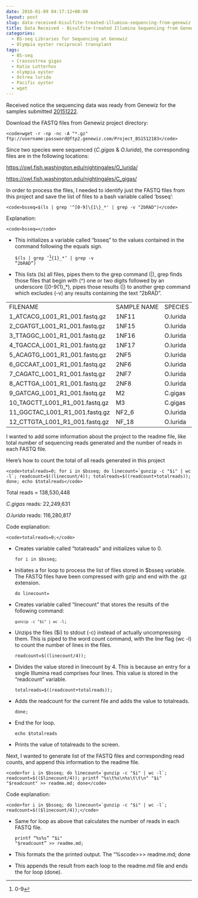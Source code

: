 ```yaml
---
date: 2016-01-09 04:17:12+00:00
layout: post
slug: data-received-bisulfite-treated-illumina-sequencing-from-genewiz
title: Data Received - Bisulfite-treated Illumina Sequencing from Genewiz
categories:
  - BS-seq Libraries for Sequencing at Genewiz
  - Olympia oyster reciprocal transplant
tags:
  - BS-seq
  - Crassostrea gigas
  - Katie Lotterhos
  - olympia oyster
  - Ostrea lurida
  - Pacific oyster
  - wget
---
```


Received notice the sequencing data was ready from Genewiz for the samples submitted [20151222](https://robertslab.github.io/sams-notebook/2015/12/22/sample-submission-bs-seq-library-pool-to-genewiz.html).

Download the FASTQ files from Genewiz project directory:


    
    <code>wget -r -np -nc -A "*.gz" ftp://username:password@ftp2.genewiz.com/Project_BS1512183</code>



Since two species were sequenced (_C.gigas_ & _O.lurida_), the corresponding files are in the following locations:

[https://owl.fish.washington.edu/nightingales/O_lurida/](http://owl.fish.washington.edu/nightingales/O_lurida/)

[https://owl.fish.washington.edu/nightingales/C_gigas/](http://owl.fish.washington.edu/nightingales/C_gigas/)



In order to process the files, I needed to identify just the FASTQ files from this project and save the list of files to a bash variable called 'bsseq':


    
    <code>bsseq=$(ls | grep '^[0-9]\{1\}_*' | grep -v "2bRAD")</code>



Explanation:


    
    <code>bsseq=</code>







  * This initializes a variable called "bsseq" to the values contained in the command following the equals sign.




    
    <code>$(ls | grep '^[0-9]\{1\}_*' | grep -v "2bRAD")</code>







  * This lists (ls) all files, pipes them to the grep command (|), grep finds those files that begin with (^) one or two digits followed by an underscore ([0-9{1}_*), pipes those results (|) to another grep command which excludes (-v) any results containing the text "2bRAD".





<table cellpadding="0" cellspacing="0" border="0" dir="ltr" > 
<tbody >
<tr >

<td data-sheets-value="[null,2,"1_ATCACG_L001_R1_001.fastq.gz"]" >FILENAME
</td>

<td data-sheets-value="[null,2,"1_ATCACG_L001_R1_001.fastq.gz"]" >SAMPLE NAME
</td>

<td data-sheets-value="[null,2,"1_ATCACG_L001_R1_001.fastq.gz"]" >SPECIES
</td>
</tr>
<tr >

<td data-sheets-value="[null,2,"1_ATCACG_L001_R1_001.fastq.gz"]" >1_ATCACG_L001_R1_001.fastq.gz
</td>

<td data-sheets-value="[null,2,"1_ATCACG_L001_R1_001.fastq.gz"]" >1NF11
</td>

<td data-sheets-value="[null,2,"1_ATCACG_L001_R1_001.fastq.gz"]" >O.lurida
</td>
</tr>
<tr >

<td data-sheets-value="[null,2,"2_CGATGT_L001_R1_001.fastq.gz"]" >2_CGATGT_L001_R1_001.fastq.gz
</td>

<td data-sheets-value="[null,2,"2_CGATGT_L001_R1_001.fastq.gz"]" >1NF15
</td>

<td data-sheets-value="[null,2,"2_CGATGT_L001_R1_001.fastq.gz"]" >O.lurida
</td>
</tr>
<tr >

<td data-sheets-value="[null,2,"3_TTAGGC_L001_R1_001.fastq.gz"]" >3_TTAGGC_L001_R1_001.fastq.gz
</td>

<td data-sheets-value="[null,2,"3_TTAGGC_L001_R1_001.fastq.gz"]" >1NF16
</td>

<td data-sheets-value="[null,2,"3_TTAGGC_L001_R1_001.fastq.gz"]" >O.lurida
</td>
</tr>
<tr >

<td data-sheets-value="[null,2,"4_TGACCA_L001_R1_001.fastq.gz"]" >4_TGACCA_L001_R1_001.fastq.gz
</td>

<td data-sheets-value="[null,2,"4_TGACCA_L001_R1_001.fastq.gz"]" >1NF17
</td>

<td data-sheets-value="[null,2,"4_TGACCA_L001_R1_001.fastq.gz"]" >O.lurida
</td>
</tr>
<tr >

<td data-sheets-value="[null,2,"5_ACAGTG_L001_R1_001.fastq.gz"]" >5_ACAGTG_L001_R1_001.fastq.gz
</td>

<td data-sheets-value="[null,2,"5_ACAGTG_L001_R1_001.fastq.gz"]" >2NF5
</td>

<td data-sheets-value="[null,2,"5_ACAGTG_L001_R1_001.fastq.gz"]" >O.lurida
</td>
</tr>
<tr >

<td data-sheets-value="[null,2,"6_GCCAAT_L001_R1_001.fastq.gz"]" >6_GCCAAT_L001_R1_001.fastq.gz
</td>

<td data-sheets-value="[null,2,"6_GCCAAT_L001_R1_001.fastq.gz"]" >2NF6
</td>

<td data-sheets-value="[null,2,"6_GCCAAT_L001_R1_001.fastq.gz"]" >O.lurida
</td>
</tr>
<tr >

<td data-sheets-value="[null,2,"7_CAGATC_L001_R1_001.fastq.gz"]" >7_CAGATC_L001_R1_001.fastq.gz
</td>

<td data-sheets-value="[null,2,"7_CAGATC_L001_R1_001.fastq.gz"]" >2NF7
</td>

<td data-sheets-value="[null,2,"7_CAGATC_L001_R1_001.fastq.gz"]" >O.lurida
</td>
</tr>
<tr >

<td data-sheets-value="[null,2,"8_ACTTGA_L001_R1_001.fastq.gz"]" >8_ACTTGA_L001_R1_001.fastq.gz
</td>

<td data-sheets-value="[null,2,"8_ACTTGA_L001_R1_001.fastq.gz"]" >2NF8
</td>

<td data-sheets-value="[null,2,"8_ACTTGA_L001_R1_001.fastq.gz"]" >O.lurida
</td>
</tr>
<tr >

<td data-sheets-value="[null,2,"9_GATCAG_L001_R1_001.fastq.gz"]" >9_GATCAG_L001_R1_001.fastq.gz
</td>

<td data-sheets-value="[null,2,"9_GATCAG_L001_R1_001.fastq.gz"]" >M2
</td>

<td data-sheets-value="[null,2,"9_GATCAG_L001_R1_001.fastq.gz"]" >C.gigas
</td>
</tr>
<tr >

<td data-sheets-value="[null,2,"10_TAGCTT_L001_R1_001.fastq.gz"]" >10_TAGCTT_L001_R1_001.fastq.gz
</td>

<td data-sheets-value="[null,2,"10_TAGCTT_L001_R1_001.fastq.gz"]" >M3
</td>

<td data-sheets-value="[null,2,"10_TAGCTT_L001_R1_001.fastq.gz"]" >C.gigas
</td>
</tr>
<tr >

<td data-sheets-value="[null,2,"11_GGCTAC_L001_R1_001.fastq.gz"]" >11_GGCTAC_L001_R1_001.fastq.gz
</td>

<td data-sheets-value="[null,2,"11_GGCTAC_L001_R1_001.fastq.gz"]" >NF2_6
</td>

<td data-sheets-value="[null,2,"11_GGCTAC_L001_R1_001.fastq.gz"]" >O.lurida
</td>
</tr>
<tr >

<td data-sheets-value="[null,2,"12_CTTGTA_L001_R1_001.fastq.gz"]" >12_CTTGTA_L001_R1_001.fastq.gz
</td>

<td data-sheets-value="[null,2,"12_CTTGTA_L001_R1_001.fastq.gz"]" >NF_18
</td>

<td data-sheets-value="[null,2,"12_CTTGTA_L001_R1_001.fastq.gz"]" >O.lurida
</td>
</tr>
</tbody>
</table>



I wanted to add some information about the project to the readme file, like total number of sequencing reads generated and the number of reads in each FASTQ file.

Here's how to count the total of all reads generated in this project


    
    <code>totalreads=0; for i in $bsseq; do linecount=`gunzip -c "$i" | wc -l`; readcount=$((linecount/4)); totalreads=$((readcount+totalreads)); done; echo $totalreads</code>



Total reads = 138,530,448

_C.gigas_ reads: 22,249,631

_O.lurida_ reads: 116,280,817

Code explanation:


    
    <code>totalreads=0;</code>







  * Creates variable called "totalreads" and initializes value to 0.




    
    <code>for i in $bsseq;</code>







  * Initiates a for loop to process the list of files stored in $bsseq variable. The FASTQ files have been compressed with gzip and end with the .gz extension.




    
    <code>do linecount=</code>







  * Creates variable called "linecount" that stores the results of the following command:




    
    <code>`gunzip -c "$i" | wc -l`;</code>







  * Unzips the files ($i) to stdout (-c) instead of actually uncompressing them. This is piped to the word count command, with the line flag (wc -l) to count the number of lines in the files.




    
    <code>readcount=$((linecount/4));</code>







  * Divides the value stored in linecount by 4. This is because an entry for a single Illumina read comprises four lines. This value is stored in the "readcount" variable.




    
    <code>totalreads=$((readcount+totalreads));</code>







  * Adds the readcount for the current file and adds the value to totalreads.




    
    <code>done;</code>







  * End the for loop.




    
    <code>echo $totalreads</code>







  * Prints the value of totalreads to the screen.



Next, I wanted to generate list of the FASTQ files and corresponding read counts, and append this information to the readme file.


    
    <code>for i in $bsseq; do linecount=`gunzip -c "$i" | wc -l`; readcount=$(($linecount/4)); printf "%s\t%s\n%s\t\t\n" "$i" "$readcount" >> readme.md; done</code>



Code explanation:


    
    <code>for i in $bsseq; do linecount=`gunzip -c "$i" | wc -l`; readcount=$(($linecount/4));</code>







  * Same for loop as above that calculates the number of reads in each FASTQ file.




    
    <code>printf "%s\t%s\n\n" "$i" "$readcount" >> readme.md;</code>







  * This formats the the printed output. The "%s\t%s\n\n" portion prints the value in $i as a string (%s), followed by a tab (\t), followed by the value in $readcount as a string (%s), followed by two consecutive newlines (\n\n) to provide an empty line between the entries. See the readme file linked above to see how the output looks.




    
    <code>>> readme.md; done</code>







  * This appends the result from each loop to the readme.md file and ends the for loop (done).




